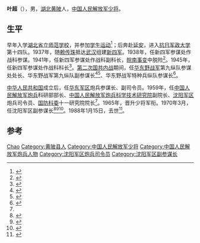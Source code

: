 {{Otheruses|other=笔名为叶超的中国作家|包蕾}}

'''叶超'''（{{bd|1913年|6月|1988年|1月15日}}），男，[[湖北省|湖北]][[黄陂县|黄陂]]人，[[中国人民解放军少将|中国人民解放军少将]]。

== 生平 ==
早年入学[[湖北省立师范学校|湖北省立师范学校]]，并参加[[学生运动|学生运动]]<ref>{{cite book|title=湖北文史资料, Issue 23|url=http://books.google.com/books?id=N9wxAAAAMAAJ|year=1988|publisher=湖北人民出版社|page=195}}</ref>；后奔赴[[延安|延安]]，进入[[抗日军政大学|抗日军政大学]]第十四队。1937年，随[[赖传珠|赖传珠]]抵达[[武汉|武汉]]组建[[新四军|新四军]]。1938年，任新四军参谋处作战科参谋。1941年，任新四军参谋处作战科副科长，[[皖南事变|皖南事变]]中脱险<ref name="童志强2005">{{cite book|author=童志强|title=关于新四军|url=http://books.google.com/books?id=upaEAAAAIAAJ|year=2005|publisher=上海科学技术文献出版社|isbn=978-7-5439-2630-1|page=41}}</ref>。1945年，任新四军参谋处作战科科长<ref name="#1">{{cite book|title=中国人民解放军军史大辞典|url=http://books.google.com/books?id=umPlAAAAMAAJ|year=1993|publisher=吉林人民出版社出版发行|page=1127}}</ref>。[[第二次国共内战|第二次国共内战]]期间，任[[华东野战军|华东野战军]]第九纵队参谋处处长、华东野战军第九纵队副参谋长<ref>{{cite book|title=安徽省志: 军事志|url=http://books.google.com/books?id=NjoLAQAAMAAJ|publisher=安徽人民出版社|page=507}}</ref><ref name="曹宏李莉1996">{{cite book|author1=曹宏|author2=李莉|title=第三野战军 陈毅麾下的17个军349位将军|url=http://books.google.com/books?id=MJ-CAAAAIAAJ|year=1996|publisher=国防大学出版社|isbn=978-7-5626-0759-5|page=125}}</ref>、华东野战军特种兵纵队参谋长<ref name="陈枫2004">{{cite book|author=陈枫|title=四大野战军征战纪事 中国人民解放军第一, 第二, 第三, 第四野战军征战全纪录|url=http://books.google.com/books?id=pW5MAQAAIAAJ|year=2004|publisher=中央编译出版社|isbn=978-7-80109-985-3|page=280}}</ref>。

[[中华人民共和国|中华人民共和国]]成立后，任[[华东军区|华东军区]]炮兵参谋长、副司令员。1959年，任[[中国人民解放军炮兵|中国人民解放军炮兵]]科研部部长、[[中国人民解放军炮兵科学技术研究院|中国人民解放军炮兵科学技术研究院]]副院长、[[沈阳军区|沈阳军区]]炮兵司令员、[[国防科委|国防科委]]十一研究院院长<ref name="#1"/>。1965年，晋升少将军衔。1970年3月，任沈阳军区副参谋长<ref>{{cite book|title=中华人民共和国人物辞典 (1949-1989)|url=http://books.google.com/books?id=bn1NAAAAMAAJ|year=1989|publisher=中国经济出版社|page=74|access-date=2015-05-30|archive-date=2014-07-25|archive-url=https://web.archive.org/web/20140725112941/http://books.google.com/books?id=bn1NAAAAMAAJ|dead-url=no}}</ref><ref name="吴建华王晓洋2005">{{cite book|author1=吴建华|author2=王晓洋|author3=殷伟仁|title=叶姓史话|url=http://books.google.com/books?id=5LsNAQAAMAAJ|year=2005|publisher=江西人民出版社|isbn=978-7-210-03189-5|page=246}}</ref><ref name="中文出版物服务中心">{{cite book|author=中文出版物服务中心|title=中共重要历史文献资料汇编: 中国人民解放军总部和大军区级单位党代表大会资料汇编(1-3)|url=http://books.google.com/books?id=bYMPAQAAMAAJ|publisher=中文出版物服务中心|page=29}}</ref>。1988年1月15日，去世<ref>{{cite book|title=新華月報 卷519-524|url=http://books.google.com/books?id=saaRAAAAIAAJ|year=1988|publisher=新華書店|page=144|access-date=2015-05-30|archive-date=2015-11-11|archive-url=https://web.archive.org/web/20151111184329/https://books.google.com/books?id=SaARAAAAIAAJ|dead-url=no}}</ref>。

== 参考 ==
{{reflist|2}}

{{Authority control}}
{{DEFAULTSORT:Ye}}
[[Category:葉姓|Chao]]
[[Category:黄陂县人|Category:黄陂县人]]
[[Category:中国人民解放军少将|Category:中国人民解放军少将]]
[[Category:中国人民解放军炮兵人物|Category:中国人民解放军炮兵人物]]
[[Category:沈阳军区炮兵司令员|Category:沈阳军区炮兵司令员]]
[[Category:沈阳军区副参谋长|Category:沈阳军区副参谋长]]